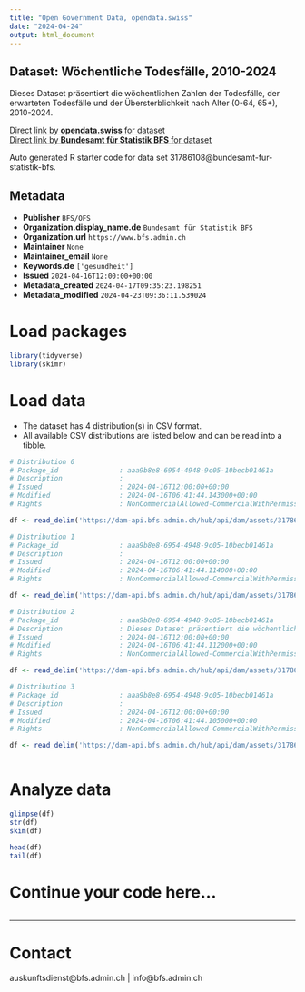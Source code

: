 ```yaml
---
title: "Open Government Data, opendata.swiss"
date: "2024-04-24"
output: html_document
---
```


## Dataset: Wöchentliche Todesfälle, 2010-2024

Dieses Dataset präsentiert die wöchentlichen Zahlen der Todesfälle, der erwarteten Todesfälle und der Übersterblichkeit nach Alter (0-64, 65+), 2010-2024.

[Direct link by **opendata.swiss** for dataset](https://opendata.swiss/de/dataset/wochentliche-todesfalle-2010-20241)<br>
[Direct link by **Bundesamt für Statistik BFS** for dataset](https://www.bfs.admin.ch/asset/de/ts-d-14.03.04.03-wr)

Auto generated R starter code for data set 31786108@bundesamt-fur-statistik-bfs.

## Metadata

- **Publisher** `BFS/OFS`
- **Organization.display_name.de** `Bundesamt für Statistik BFS`
- **Organization.url** `https://www.bfs.admin.ch`
- **Maintainer** `None`
- **Maintainer_email** `None`
- **Keywords.de** `['gesundheit']`
- **Issued** `2024-04-16T12:00:00+00:00`
- **Metadata_created** `2024-04-17T09:35:23.198251`
- **Metadata_modified** `2024-04-23T09:36:11.539024`


# Load packages

```r

library(tidyverse)
library(skimr)

```

# Load data

-   The dataset has 4 distribution(s) in CSV format.
-   All available CSV distributions are listed below and can be read into a tibble.

```r

# Distribution 0
# Package_id               : aaa9b8e8-6954-4948-9c05-10becb01461a
# Description              : 
# Issued                   : 2024-04-16T12:00:00+00:00
# Modified                 : 2024-04-16T06:41:44.143000+00:00
# Rights                   : NonCommercialAllowed-CommercialWithPermission-ReferenceRequired

df <- read_delim('https://dam-api.bfs.admin.ch/hub/api/dam/assets/31786120/master')

# Distribution 1
# Package_id               : aaa9b8e8-6954-4948-9c05-10becb01461a
# Description              : 
# Issued                   : 2024-04-16T12:00:00+00:00
# Modified                 : 2024-04-16T06:41:44.114000+00:00
# Rights                   : NonCommercialAllowed-CommercialWithPermission-ReferenceRequired

df <- read_delim('https://dam-api.bfs.admin.ch/hub/api/dam/assets/31786132/master')

# Distribution 2
# Package_id               : aaa9b8e8-6954-4948-9c05-10becb01461a
# Description              : Dieses Dataset präsentiert die wöchentlichen Zahlen der Todesfälle, der erwarteten Todesfälle und der Übersterblichkeit nach Alter (0-64, 65+), 2010-2024.
# Issued                   : 2024-04-16T12:00:00+00:00
# Modified                 : 2024-04-16T06:41:44.112000+00:00
# Rights                   : NonCommercialAllowed-CommercialWithPermission-ReferenceRequired

df <- read_delim('https://dam-api.bfs.admin.ch/hub/api/dam/assets/31786122/master')

# Distribution 3
# Package_id               : aaa9b8e8-6954-4948-9c05-10becb01461a
# Description              : 
# Issued                   : 2024-04-16T12:00:00+00:00
# Modified                 : 2024-04-16T06:41:44.105000+00:00
# Rights                   : NonCommercialAllowed-CommercialWithPermission-ReferenceRequired

df <- read_delim('https://dam-api.bfs.admin.ch/hub/api/dam/assets/31786128/master')



```

# Analyze data

```r

glimpse(df)
str(df)
skim(df)

head(df)
tail(df)

```

# Continue your code here...

```r

```

------------------------------------------------------------------------

# Contact

auskunftsdienst@bfs.admin.ch | info@bfs.admin.ch
